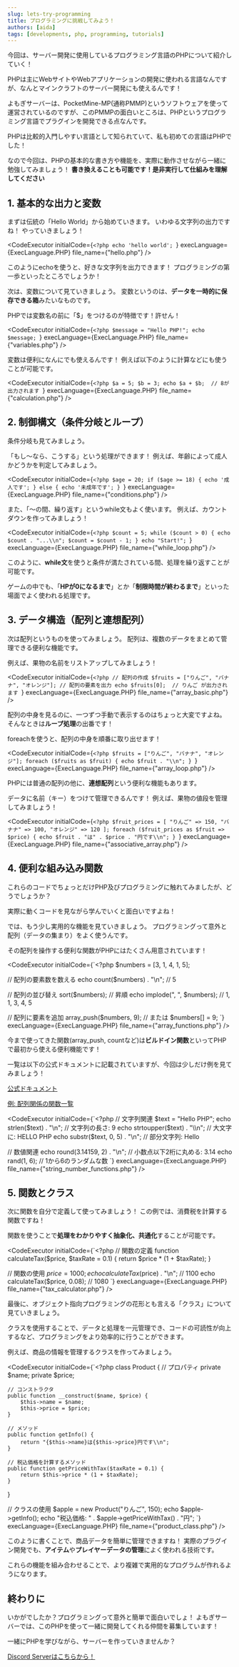 ```yaml
---
slug: lets-try-programming
title: プログラミングに挑戦してみよう！
authors: [aida]
tags: [developments, php, programming, tutorials]
---
```



今回は、サーバー開発に使用しているプログラミング言語のPHPについて紹介していく！

PHPは主にWebサイトやWebアプリケーションの開発に使われる言語なんですが、なんとマインクラフトのサーバー開発にも使えるんです！

よもぎサーバーは、PocketMine-MP(通称PMMP)というソフトウェアを使って運営されているのですが、このPMMPの面白いところは、PHPというプログラミング言語でプラグインを開発できる点なんです。

PHPは比較的入門しやすい言語として知られていて、私も初めての言語はPHPでした！

なので今回は、PHPの基本的な書き方や機能を、実際に動作させながら一緒に勉強してみましょう！
**書き換えることも可能です！是非実行して仕組みを理解してください**

<!-- truncate -->

## 1. 基本的な出力と変数

まずは伝統の「Hello World」から始めていきます。
いわゆる文字列の出力ですね！
やっていきましょう！

<CodeExecutor
    initialCode={`<?php
echo 'hello world';
`}
    execLanguage={ExecLanguage.PHP}
    file_name={"hello.php"}
/>

このようにechoを使うと、好きな文字列を出力できます！
プログラミングの第一歩といったところでしょうか！

次は、変数について見ていきましょう。
変数というのは、**データを一時的に保存できる箱**みたいなものです。

PHPでは変数名の前に「$」をつけるのが特徴です！許せん！

<CodeExecutor
    initialCode={`<?php
$message = "Hello PHP!";
echo $message;
`}
    execLanguage={ExecLanguage.PHP}
    file_name={"variables.php"}
/>

変数は便利になんにでも使えるんです！
例えば以下のように計算などにも使うことが可能です。

<CodeExecutor
    initialCode={`<?php
$a = 5;
$b = 3;
echo $a + $b;  // 8が出力されます
`}
    execLanguage={ExecLanguage.PHP}
    file_name={"calculation.php"}
/>

## 2. 制御構文（条件分岐とループ）

条件分岐も見てみましょう。

「もし〜なら、こうする」という処理ができます！
例えば、年齢によって成人かどうかを判定してみましょう。

<CodeExecutor
    initialCode={`<?php
$age = 20;
if ($age >= 18) {
    echo '成人です';
} else {
    echo '未成年です';
}
`}
    execLanguage={ExecLanguage.PHP}
    file_name={"conditions.php"}
/>

また、「〜の間、繰り返す」というwhile文もよく使います。
例えば、カウントダウンを作ってみましょう！

<CodeExecutor
    initialCode={`<?php
$count = 5;
while ($count > 0) {
    echo $count . "...\\n";
    $count = $count - 1;
}
echo "Start!";
`}
    execLanguage={ExecLanguage.PHP}
    file_name={"while_loop.php"}
/>

このように、**while文**を使うと条件が満たされている間、処理を繰り返すことが可能です。

ゲームの中でも、「**HPが0になるまで**」とか「**制限時間が終わるまで**」といった場面でよく使われる処理です。

## 3. データ構造（配列と連想配列）

次は配列というものを使ってみましょう。
配列は、複数のデータをまとめて管理できる便利な機能です。

例えば、果物の名前をリストアップしてみましょう！

<CodeExecutor
    initialCode={`<?php
// 配列の作成
$fruits = ["りんご", "バナナ", "オレンジ"];
// 配列の要素を出力
echo $fruits[0];  // りんご が出力されます
`}
    execLanguage={ExecLanguage.PHP}
    file_name={"array_basic.php"}
/>

配列の中身を見るのに、一つずつ手動で表示するのはちょっと大変ですよね。
そんなときは**ループ処理**の出番です！

foreachを使うと、配列の中身を順番に取り出せます！

<CodeExecutor
    initialCode={`<?php
$fruits = ["りんご", "バナナ", "オレンジ"];
foreach ($fruits as $fruit) {
    echo $fruit . "\\n";
}
`}
    execLanguage={ExecLanguage.PHP}
    file_name={"array_loop.php"}
/>

PHPには普通の配列の他に、**連想配列**という便利な機能もあります。

データに名前（キー）をつけて管理できるんです！
例えば、果物の値段を管理してみましょう！

<CodeExecutor
    initialCode={`<?php
$fruit_prices = [
    "りんご" => 150,
    "バナナ" => 100,
    "オレンジ" => 120
];
foreach ($fruit_prices as $fruit => $price) {
    echo $fruit . "は" . $price . "円です\\n";
}
`}
    execLanguage={ExecLanguage.PHP}
    file_name={"associative_array.php"}
/>

## 4. 便利な組み込み関数

これらのコードでちょっとだけPHP及びプログラミングに触れてみましたが、どうでしょうか？

実際に動くコードを見ながら学んでいくと面白いですよね！

では、もう少し実用的な機能を見ていきましょう。
プログラミングって意外と配列（データの集まり）をよく使うんです。

その配列を操作する便利な関数がPHPにはたくさん用意されています！

<CodeExecutor
    initialCode={`<?php
$numbers = [3, 1, 4, 1, 5];

// 配列の要素数を数える
echo count($numbers) . "\\n"; // 5

// 配列の並び替え
sort($numbers);  // 昇順
echo implode(", ", $numbers); // 1, 1, 3, 4, 5

// 配列に要素を追加
array_push($numbers, 9);
// または
$numbers[] = 9;
`}
    execLanguage={ExecLanguage.PHP}
    file_name={"array_functions.php"}
/>

今まで使ってきた関数(array_push, countなど)は**ビルドイン関数**といってPHPで最初から使える便利機能です！

一覧は以下の公式ドキュメントに記載されていますが、今回は少しだけ例を見てみましょう！

[公式ドキュメント](https://www.php.net/manual/ja/funcref.php)

[例: 配列関係の関数一覧](https://www.php.net/manual/ja/book.array.php)

<CodeExecutor
    initialCode={`<?php
// 文字列関連
$text = "Hello PHP";
echo strlen($text) . "\\n";  // 文字列の長さ: 9
echo strtoupper($text) . "\\n";  // 大文字に: HELLO PHP
echo substr($text, 0, 5) . "\\n";  // 部分文字列: Hello

// 数値関連
echo round(3.14159, 2) . "\\n";  // 小数点以下2桁に丸める: 3.14
echo rand(1, 6);  // 1から6のランダムな数
`}
    execLanguage={ExecLanguage.PHP}
    file_name={"string_number_functions.php"}
/>

## 5. 関数とクラス

次に関数を自分で定義して使ってみましょう！
この例では、消費税を計算する関数ですね！

関数を使うことで**処理をわかりやすく抽象化、共通化**することが可能です。

<CodeExecutor
    initialCode={`<?php
// 関数の定義
function calculateTax($price, $taxRate = 0.1) {
    return $price * (1 + $taxRate);
}

// 関数の使用
$price = 1000;
echo calculateTax($price) . "\\n";  // 1100
echo calculateTax($price, 0.08);  // 1080
`}
    execLanguage={ExecLanguage.PHP}
    file_name={"tax_calculator.php"}
/>

最後に、オブジェクト指向プログラミングの花形とも言える「クラス」について見ていきましょう。

クラスを使用することで、データと処理を一元管理でき、コードの可読性が向上するなど、プログラミングをより効率的に行うことができます。

例えば、商品の情報を管理するクラスを作ってみましょう。

<CodeExecutor
    initialCode={`<?php
class Product {
    // プロパティ
    private $name;
    private $price;

    // コンストラクタ
    public function __construct($name, $price) {
        $this->name = $name;
        $this->price = $price;
    }

    // メソッド
    public function getInfo() {
        return "{$this->name}は{$this->price}円です\\n";
    }

    // 税込価格を計算するメソッド
    public function getPriceWithTax($taxRate = 0.1) {
        return $this->price * (1 + $taxRate);
    }
}

// クラスの使用
$apple = new Product("りんご", 150);
echo $apple->getInfo();
echo "税込価格: " . $apple->getPriceWithTax() . "円";
`}
    execLanguage={ExecLanguage.PHP}
    file_name={"product_class.php"}
/>

このように書くことで、商品データを簡単に管理できますね！
実際のプラグイン開発でも、**アイテム**や**プレイヤーデータの管理**によく使われる技術です。

これらの機能を組み合わせることで、より複雑で実用的なプログラムが作れるようになります。

## 終わりに

いかがでしたか？プログラミングって意外と簡単で面白いでしょ！
よもぎサーバーでは、このPHPを使って一緒に開発してくれる仲間を募集しています！

一緒にPHPを学びながら、サーバーを作っていきませんか？

[Discord Serverはこちらから！](https://discord.gg/twstSJnfyY)
